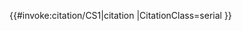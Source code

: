 <includeonly>{{#invoke:citation/CS1|citation
|CitationClass=serial
}}</includeonly><noinclude>
{{documentation}}
</noinclude>